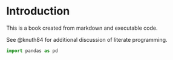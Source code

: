 # Introduction

This is a book created from markdown and executable code.

See @knuth84 for additional discussion of literate programming.

```python
import pandas as pd
```